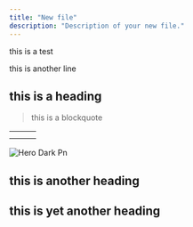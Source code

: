 ```yaml
---
title: "New file"
description: "Description of your new file."
---
```


this is a test

this is another line

<Card title="New Card" icon="sparkles">
  
</Card>

<Info>
  
</Info>

<Check>
  
</Check>

<Note>
  
</Note>

<Tip>
  
</Tip>

<Warning>
  
</Warning>

<Danger>
  
</Danger>

## this is a heading

> this is a blockquote

| | | |
| --- | --- | --- |
| | | |
| | | |

![Hero Dark Pn](/images/hero-dark.png)

## this is another heading

## this is yet another heading